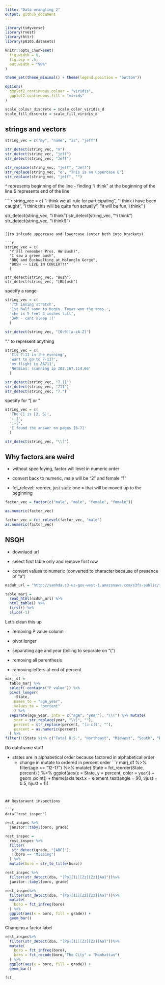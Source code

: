 ```yaml
---
title: "Data wrangling 2"
output: github_document
---
```


```r
library(tidyverse)
library(rvest)
library(httr)
library(p8105.datasets)

knitr::opts_chunk$set(
  fig.width = 6,
  fig.asp = .6,
  out.width = "90%"
)

theme_set(theme_minimal() + theme(legend.position = "bottom"))

options(
  ggplot2.continuous.colour = "viridis",
  ggplot2.continuous.fill = "virids"
)

scale_colour_discrete = scale_color_viridis_d
scale_fill_discrete = scale_fill_viridis_d
```


## strings and vectors 

```r
string_vec = c("my", "name", "is", "jeff")

str_detect(string_vec, "m")
str_detect(string_vec, "jeff")
str_detect(string_vec, "Jeff")

str_replace(string_vec, "jeff", "Jeff")
str_replace(string_vec, "e", "This is an uppercase E")
str_replace(string_vec, "jeff", "") 

```

^ represents beginning of the line
  - finding "i think" at the beginning of the line
$ represents end of the line

````r
string_vec = c(
  "i think we all rule for participating",
  "i think i have been caught",
  "i think this will be quite fun actually",
  "it will be fun, i think"
  )

str_detect(string_vec, "i think")
str_detect(string_vec, "^i think")
str_detect(string_vec, "i think$")

```

[]to inlcude uppercase and lowercase (enter both into brackets)

```r
string_vec = c(
  "Y'all remember Pres. HW Bush?",
  "I saw a green bush",
  "BBQ and Bushwalking at Molonglo Gorge",
  "BUSH -- LIVE IN CONCERT!!"
  )

str_detect(string_vec, "Bush")
str_detect(string_vec, "[Bb]ush")

```

specify a range 

```r
string_vec = c(
  '7th inning stretch',
  '1st half soon to begin. Texas won the toss.',
  'she is 5 feet 4 inches tall',
  '3AM - cant sleep :('
  )

str_detect(string_vec, "[0-9][a-zA-Z]")
```

"." to represent anything 

```r
string_vec = c(
  'Its 7:11 in the evening',
  'want to go to 7-11?',
  'my flight is AA711',
  'NetBios: scanning ip 203.167.114.66'
  )

str_detect(string_vec, "7.11")
str_detect(string_vec, "711")
str_detect(string_vec, "7.")
```


specify for "[ or \"
```r
string_vec = c(
  'The CI is [2, 5]',
  ':-]',
  ':-[',
  'I found the answer on pages [6-7]'
  )

str_detect(string_vec, "\\[")
```


## Why factors are weird 

* without specifcying, factor will level in numeric order

* convert back to numeric, male will be "2" and female "1" 

* fct_relevel: reorder, just state one = that will be moved up to the beginning 

```r
factor_vec = factor(c("male", "male", "female", "female"))

as.numeric(factor_vec)

factor_vec = fct_relevel(factor_vec, "male")
as.numeric(factor_vec)
```

## NSQH

* downlaod url 

* select first table only and remove first row

* convert values to numeric (converted to character because of presence of "a")



```r
nsduh_url = "http://samhda.s3-us-gov-west-1.amazonaws.com/s3fs-public/field-uploads/2k15StateFiles/NSDUHsaeShortTermCHG2015.htm"

table_marj = 
  read_html(nsduh_url) %>% 
  html_table() %>% 
  first() %>% 
  slice(-1)
```

Let's clean this up

* removing P value column 

* pivot longer

* separating age and year (telling to separate on "(")

* removing all parenthesis 

* removing letters at end of percent 

```r
marj_df = 
  table_marj %>% 
  select(-contains("P value")) %>% 
  pivot_longer(
    -State,
    names_to = "age_year",
    values_to = "percent"
    ) %>% 
  separate(age_year, into = c("age", "year"), "\\(") %>% mutate(
    year = str_replace(year, "\\)", ""), 
    percent = str_replace(percent, "[a-c]$", ""),
    percent = as.numeric(percent)
  ) %>% 
filter(!(State %in% c("Total U.S.", "Northeast", "Midwest", "South", "West")))
```

Do dataframe stuff

* states are in alphabetical order because factored in alphabetical order 
  - change in mutate to ordered in percent order
```r
marj_df %>% 
  filter(age == "12-17") %>% 
  mutate(
    State = fct_reorder(State, percent)
  ) %>% 
  ggplot(aes(x = State, y = percent, color = year)) + 
  geom_point() +
  theme(axis.text.x = element_text(angle = 90, vjust = 0.5, hjust = 1))
  
```


## Restaraunt inspections 

```r
data("rest_inspec")
```

```r
rest_inspec %>% 
  janitor::tabyl(boro, grade)
```

```r
rest_inspec = 
  rest_inspec %>% 
  filter(
   str_detect(grade, "[ABC]"),
   !(boro == "Missing")
  ) %>% 
  mutate(boro = str_to_title(boro))
```

```r
rest_inspec %>% 
  filter(str_detect(dba, "[Pp][Ii][Zz][Zz][Aa]"))%>% 
  janitor::tabyl(boro, grade)
```

```r
rest_inspec%>% 
  filter(str_detect(dba, "[Pp][Ii][Zz][Zz][Aa]"))%>%
  mutate(
    boro = fct_infreq(boro)
  ) %>% 
  ggplot(aes(x = boro, fill = grade)) + 
  geom_bar()
```

Changing a factor label 

```r
rest_inspec%>% 
  filter(str_detect(dba, "[Pp][Ii][Zz][Zz][Aa]"))%>%
  mutate(
    boro = fct_infreq(boro),
    boro = fct_recode(boro,"The City" = "Manhattan")
  ) %>% 
  ggplot(aes(x = boro, fill = grade)) + 
  geom_bar()

fct_

```

